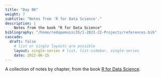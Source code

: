 ```yaml
---
title: "Day 06"
weight: 7
subtitle: "Notes from 'R for Data Science'."
description: |
    Notes from the book "R for Data Science"
bibliography: "/home/redapemusic35/1-2021-22-Projects/references.bib"
cascade:
  draft: false
    # list or single layouts are possible
    layout: single-series # list, list-sidebar, single-series
    date: 2022-06-15
---
```


A collection of notes by chapter, from the book [R for Data Science](https://r4ds.had.co.nz/index.html).
